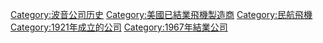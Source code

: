 {{catmain|道格拉斯飛行器公司}}
{{Commonscat|Douglas Aircraft Company}}

{{DEFAULTSORT:Douglas}}
[[Category:波音公司历史‎|Category:波音公司历史‎]]
[[Category:美國已結業飛機製造商|Category:美國已結業飛機製造商]]
[[Category:民航飛機|Category:民航飛機]]
[[Category:1921年成立的公司|Category:1921年成立的公司]]
[[Category:1967年結業公司|Category:1967年結業公司]]